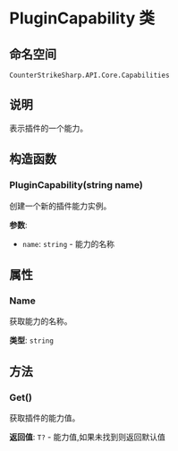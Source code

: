 # PluginCapability<T> 类

## 命名空间
`CounterStrikeSharp.API.Core.Capabilities`

## 说明
表示插件的一个能力。

## 构造函数

### PluginCapability(string name)
创建一个新的插件能力实例。

**参数**:
- `name`: `string` - 能力的名称

## 属性

### Name
获取能力的名称。

**类型**: `string`

## 方法

### Get()
获取插件的能力值。

**返回值**: `T?` - 能力值,如果未找到则返回默认值 